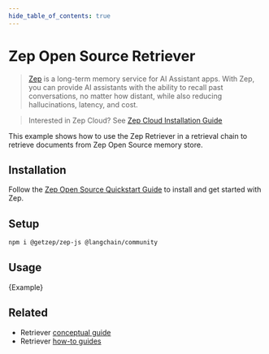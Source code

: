 ```yaml
---
hide_table_of_contents: true
---
```


# Zep Open Source Retriever

> [Zep](https://www.getzep.com) is a long-term memory service for AI Assistant apps.
> With Zep, you can provide AI assistants with the ability to recall past conversations, no matter how distant,
> while also reducing hallucinations, latency, and cost.

> Interested in Zep Cloud? See [Zep Cloud Installation Guide](https://help.getzep.com/sdks)

This example shows how to use the Zep Retriever in a retrieval chain to retrieve documents from Zep Open Source memory store.

## Installation

Follow the [Zep Open Source Quickstart Guide](https://docs.getzep.com/deployment/quickstart/) to install and get started with Zep.

## Setup


<IntegrationInstallTooltip></IntegrationInstallTooltip>

```bash npm2yarn
npm i @getzep/zep-js @langchain/community
```

## Usage


<CodeBlock language="typescript">{Example}</CodeBlock>


## Related

- Retriever [conceptual guide](/docs/concepts/#retrievers)
- Retriever [how-to guides](/docs/how_to/#retrievers)
